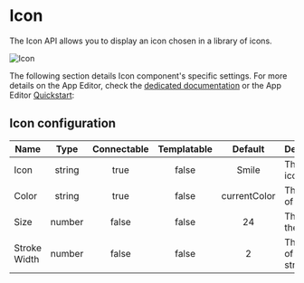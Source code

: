 

# Icon

The Icon API allows you to display an icon chosen in a library of icons.

![Icon](../../assets/apps/4_app_component_library/icon.png.webp)

The following section details Icon component's specific settings. For more details on the App Editor, check the [dedicated documentation](../0_app_editor/index.mdx) or the App Editor [Quickstart](../../getting_started/7_apps_quickstart/index.mdx):

<div class="grid grid-cols-2 gap-6 mb-4">
    <DocCard
        color="orange"
        title="App Editor Documentation"
        description="The app editor is a low-code builder to create apps with components, create interactions with runnables (scripts & flows), and configure the app settings."
        href="/docs/apps/app_editor"
    />
    <DocCard
        color="orange"
        title="Apps Quickstart"
        description="Learn how to build your first app in a matter of minutes."
        href="/docs/getting_started/apps_quickstart"
    />
</div>

## Icon configuration

| Name         |  Type  | Connectable | Templatable |   Default    | Description                   |
| ------------ | :----: | :---------: | :---------: | :----------: | ----------------------------- |
| Icon         | string |    true     |    false    |    Smile     | The actual icon.              |
| Color        | string |    true     |    false    | currentColor | The color of the icon.        |
| Size         | number |    false    |    false    |      24      | The size of the icon.         |
| Stroke Width | number |    false    |    false    |      2       | The width of the icon stroke. |
